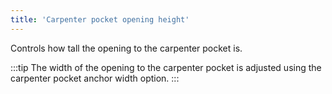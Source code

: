 ```yaml
---
title: 'Carpenter pocket opening height'
---
```


Controls how tall the opening to the carpenter pocket is.

:::tip
The width of the opening to the carpenter pocket is adjusted using the
carpenter pocket anchor width option.
:::
